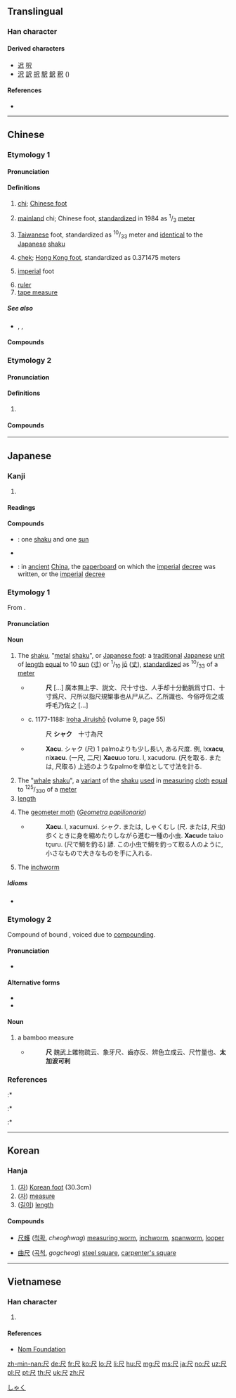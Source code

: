 {{also|呎}}
==Translingual==

===Han character===
{{Han char|rn=44|rad=尸|as=01|sn=4|four=77807|canj=SO}}

====Derived characters====
* [[迟]] [[呎]]
* [[沢]] [[訳]] [[択]] [[駅]] [[鈬]] [[釈]] ({{Han simp|睪}})

====References====
* {{Han ref|kx=0299.320|dkj=07632|dj=0595.100|hdz=20964.020|uh=5C3A|ud=23610|bh=A4D8|bd=42200}}

----

==Chinese==
{{zh-forms}}
{{wikipedia|chi (unit)}}

===Etymology 1===

====Pronunciation====
{{zh-pron
|m=chǐ
|c=ce2
|h=pfs=chhak
|md=chióh/chék
|md_note=chióh - vernacular; chék - literary
|mn=chhioh/chhek
|mn_note=chhioh - vernacular; chhek - literary
|w=4tshaq
|mc=y
|oc=y
|ma=
|cat=n
}}

====Definitions====
{{zh-hanzi}}

# [[chi]]; [[Chinese foot]] {{gloss|a traditional Chinese [[unit]] of [[distance]] based on the human [[forearm]] and equal to 10 [[cun]] ({{zh-l|寸*}}) or <sup>1</sup>/<sub>10</sub> [[zhang]] ({{zh-l|丈*}})}}
# {{lb|zh|Mainland}} [[mainland China|mainland]] chi; Chinese foot, [[standardize]]d in 1984 as <sup>1</sup>/<sub>3</sub> [[meter]]
# {{lb|zh|Taiwan}} [[Taiwan]]ese foot, standardized as <sup>10</sup>/<sub>33</sub> meter and [[identical]] to the [[Japanese]] [[shaku]]
# {{lb|zh|Hong Kong}} [[chek]]; [[Hong Kong foot]], standardized as 0.371475 meters
# {{lb|zh|informal}} [[imperial]] foot
# [[ruler]] {{gloss|straightedge}} {{zh-mw|把}}
# [[tape measure]]

=====See also=====
* {{zh-l|丈}}, {{zh-l|寸}}, {{zh-l|分}}

====Compounds====
{{zh-der|尺骨|咫尺萬里|三尺|尺寸斗粟|寸地尺天|尺短寸長|得寸思尺|六尺之孤|尺澤|得寸進尺|二尺半|丁字尺|尺步繩趨|卡尺|三尺喙|垂涎三尺|喙長三尺|尺幅千里|尺波電謝|刀尺|尺二冤家|五尺之童|律尺|尋尺|得尺得寸|天涯咫尺|尺錦|三尺劍|心尺|尺二秀才|七尺|咫尺山河|市尺|咫尺天涯|公尺|寸土尺地|三尺法|尺寸之地|尺板斗食|伸縮尺|尺蠖蛾|尺素|勾尺|尺籍|尺頭兒|尺頭|尺蠖|尺脈|尺碼|尺璧|尺牘|尺波|尺水丈波|尺板|尺書|尺度|尺幅|尺寸千里|尺寸之功|尺土之柄|尺土|尺口|尺兵|尺五|尺一|寸陰尺璧|寸長尺技|尺蠖之屈|咫尺|寸田尺宅|官尺|冰壺玉尺|尺簡|寸男尺女|寸長尺短|尺鐵|壓尺|圍尺|七尺軀|尺布斗粟|去天尺五|咫尺之地|尺八|寸兵尺鐵|三角尺|咫尺千里|捲尺|斗粟尺布|曲尺|矩矱繩尺|枉尺直尋|皮尺|檢尺|比例尺|相去咫尺|文公尺|沒尺寸|玉尺量才|摺尺|直尺|盈尺之地|百尺竿頭|眉間尺|界尺|獨守尺寸|游標卡尺|戒尺|法尺|矩尺|百尺|營造尺|進尺|裁衣尺|英尺|鐵尺|鎮尺|縮尺|進寸退尺|詘寸伸尺|縱黍尺|繩趨尺步|計算尺|詘寸信尺|魯般尺|鋪尺|臺尺|製圖尺|鋼尺|遊尺|部尺|近在咫尺|繩尺|表尺|篾尺|規尺|鈿尺|角尺}}

===Etymology 2===

====Pronunciation====
{{zh-pron
|m=chě
|c=ce2,ce1
|h=
|md=chiĕ
|mn=chhe
|w=
|dial=n
|cat=n
}}

====Definitions====
{{zh-hanzi}}

# {{lb|zh|music}} {{n-g|{{w|Gongche notation}} of [[re]] (2).}}

====Compounds====
{{zh-der|fold=1|工尺|工尺字兒|工尺譜|合尺}}

----

==Japanese==

===Kanji===
{{ja-kanji|grade=6|rs=尸01}}

# {{defn|lang=ja|sort=尸01}}

====Readings====
{{ja-readings|goon=[[しゃく]] (shaku)|kanon=[[せき]] (seki) {{non-joyo-reading}}|kun=[[ものさし]] (monosashi)}}

====Compounds====
* {{ja-r|尺一|しゃくいち}}: one [[shaku]] and one [[sun]]
* {{ja-r|尺八|しゃくはち}}
* {{ja-r|尺一|せき.いつ}}: in [[ancient]] [[China]], the [[paperboard]] on which the [[imperial]] [[decree]] was written, or the [[imperial]] [[decree]]

{{wikipedia|lang=ja}}

===Etymology 1===
{{ja-kanjitab|しゃく|yomi=o}}
From {{etyl|ltc|ja|sort=しゃく}} {{m|zh|尺|tr=tsyhek||foot (measure)}}.

====Pronunciation====
{{ja-pron|yomi=goon|しゃく|acc=2|acc_ref=DJR,NHK}}

====Noun====
{{ja-noun|しゃく|せき}}

# The [[shaku]], "[[metal]] [[shaku]]", or [[Japanese foot]]: a [[traditional]] [[Japanese]] [[unit]] of [[length]] [[equal]] to 10 [[sun]] ([[寸]]) or <sup>1</sup>/<sub>10</sub> [[jō]] ([[丈]]), [[standardize]]d as <sup>10</sup>/<sub>33</sub> of a [[meter]]
#* {{RQ:Wamyō Ruijushō|6|46}}
#*: '''尺''' [...] 廣本無上字、説文、尺十寸也、人手却十分動脈爲寸口、十寸爲尺、尺所以指尺規榘事也从尸从乙、乙所識也、今俗呼佐之或呼毛乃佐之 [...]
#* c. 1177-1188: [[w:Iroha Jiruishō|Iroha Jiruishō]] (volume 9, page 55)
#*: 尺 '''シャク'''　十寸為尺
#* {{RQ:Nippo Jisho|741}}
#*: '''Xacu'''. シャク (尺) 1 palmoよりも少し長い, ある尺度. 例, Ix'''xacu''', ni'''xacu'''. (一尺, 二尺) '''Xacu'''uo toru. l, xacudoru. (尺を取る. または, 尺取る) 上述のようなpalmoを単位として寸法を計る.
# The "[[whale]] [[shaku]]", a [[variant]] of the [[shaku]] [[used]] in [[measuring]] [[cloth]] [[equal]] to <sup>125</sup>/<sub>330</sub> of a [[meter]]
# [[length]]
# {{lb|ja|zoology}} The [[geometer moth]] (''[[w:Geometer moth#Caterpillars|Geometra papilionaria]]'')
#* {{RQ:Nippo Jisho|741}}
#*: '''Xacu'''. l, xacumuxi. シャク. または, しゃくむし (尺. または, 尺虫) 歩くときに身を縮めたりしながら進む一種の小虫. '''Xacu'''de taiuo tçuru. (尺で鯛を釣る) 諺. この小虫で鯛を釣って取る人のように, 小さなもので大きなものを手に入れる.
# {{lb|ja|zoology}} The [[inchworm]]

=====Idioms=====
* {{ja-r|尺で鯛を釣る|しゃく で たい を する}}

===Etymology 2===
Compound of bound {{compound|竹|tr1=taka|t1=bamboo|測り|tr2=hakari|lang=ja|sort=たかばかり}}, voiced due to [[w:Rendaku|compounding]].

====Pronunciation====
* {{IPA|/takabakari/|lang=ja}}

====Alternative forms====
* {{l|ja|竹量}}
* {{l|ja|鷹秤}}

====Noun====
{{ja-noun|たかばかり}}

# a bamboo measure
#* {{RQ:Wamyō Ruijushō|6|46}}
#*: '''尺''' 魏武上雜物䟽云、象牙尺、齒亦反、辨色立成云、尺竹量也、'''太加波可利'''

===References===
<references/>
:* {{R:Nippo Jisho}}
:* {{R:Wamyō Ruijushō}}
:* {{cite-book
|last=Tadakane
|first=Tachibana
|coauthors=[[w:Masamune Atsuo|Atsuo Masamune]] (ed.)
|title=[[w:Iroha Jiruishō|Iroha Jiruishō]]
|publisher=Kazama Shobō
|year_published=1971
|year=c. 1177-1188
|language=Japanese
}}

[[Category:ja:Units of measure|しゃく]]

----

==Korean==

===Hanja===
{{ko-hanja|hangeul=척|rv=[[cheok]]|mr=ch'ŏk|y=chek}}

# ([[자]]) [[Korean foot]] (30.3cm)
# ([[자]]) [[measure]]
# ([[길이]]) [[length]]

====Compounds====
{{top2}}
* [[尺蠖]] ([[척확]], ''cheoghwag'') [[measuring worm]], [[inchworm]], [[spanworm]], [[looper]]
{{mid2}}
* [[曲尺]] ([[곡척]], ''gogcheog'') [[steel square]], [[carpenter's square]]
{{bottom}}

----

==Vietnamese==

===Han character===
{{vi-hantu|[[xích]], [[xách]], [[xế]], [[xệch]], [[xịch]], [[sệch]], [[xạch]]|rs=尸01}}

# {{defn|lang=vi|sort=尸01}}

====References====
* [http://nomfoundation.org/common/nom_details.php?codepoint=5c3a&img=1 Nom Foundation]

[[zh-min-nan:尺]]
[[de:尺]]
[[fr:尺]]
[[ko:尺]]
[[lo:尺]]
[[li:尺]]
[[hu:尺]]
[[mg:尺]]
[[ms:尺]]
[[ja:尺]]
[[no:尺]]
[[uz:尺]]
[[pl:尺]]
[[pt:尺]]
[[th:尺]]
[[uk:尺]]
[[zh:尺]]